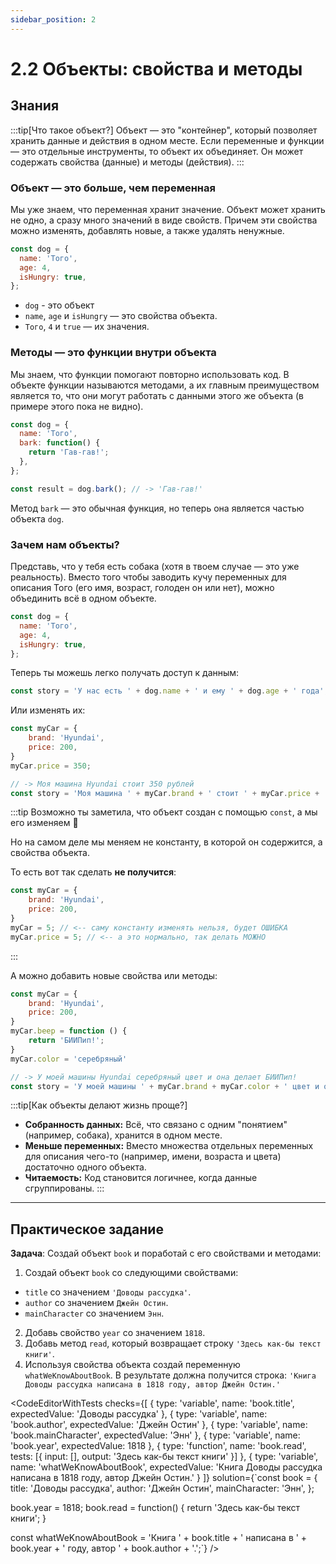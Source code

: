 ```yaml
---
sidebar_position: 2
---
```



# 2.2 Объекты: свойства и методы

## Знания

:::tip[Что такое объект?]
Объект — это "контейнер", который позволяет хранить данные и действия в одном месте. Если переменные и функции — это отдельные инструменты, то объект их объединяет. Он может содержать свойства (данные) и методы (действия).
:::

### **Объект — это больше, чем переменная**

Мы уже знаем, что переменная хранит значение. Объект может хранить не одно, а сразу много значений в виде свойств. Причем эти свойства можно изменять, добавлять новые, а также удалять ненужные.

```javascript
const dog = {
  name: 'Того',
  age: 4,
  isHungry: true,
};
```

- `dog` - это объект
- `name`, `age` и `isHungry` — это свойства объекта.
- `Того`, `4` и `true` — их значения.

### **Методы — это функции внутри объекта**

Мы знаем, что функции помогают повторно использовать код. В объекте функции называются методами, а их главным преимуществом является то, что они могут работать с данными этого же объекта (в примере этого пока не видно).

```javascript
const dog = {
  name: 'Того',
  bark: function() {
    return 'Гав-гав!';
  },
};

const result = dog.bark(); // -> 'Гав-гав!'
```

Метод `bark` — это обычная функция, но теперь она является частью объекта `dog`.

### **Зачем нам объекты?**

Представь, что у тебя есть собака (хотя в твоем случае — это уже реальность). Вместо того чтобы заводить кучу переменных для описания Того (его имя, возраст, голоден он или нет), можно объединить всё в одном объекте.

```javascript
const dog = {
  name: 'Того',
  age: 4,
  isHungry: true,
};
```

Теперь ты можешь легко получать доступ к данным:

```javascript
const story = 'У нас есть ' + dog.name + ' и ему ' + dog.age + ' года'; // -> У нас есть Того и ему 4 года
```

Или изменять их:

```javascript
const myCar = {
    brand: 'Hyundai',
    price: 200,
}
myCar.price = 350;

// -> Моя машина Hyundai стоит 350 рублей
const story = 'Моя машина ' + myCar.brand + ' стоит ' + myCar.price + ' рублей';
```

:::tip
Возможно ты заметила, что объект создан с помощью `const`, а мы его изменяем 🤯

Но на самом деле мы меняем не константу, в которой он содержится, а свойства объекта.

То есть вот так сделать __не получится__:
```javascript
const myCar = {
    brand: 'Hyundai',
    price: 200,
}
myCar = 5; // <-- саму константу изменять нельзя, будет ОШИБКА
myCar.price = 5; // <-- а это нормально, так делать МОЖНО
```
:::

А можно добавить новые свойства или методы:
```javascript
const myCar = {
    brand: 'Hyundai',
    price: 200,
}
myCar.beep = function () {
    return 'БИИПип!';
}
myCar.color = 'серебряный'

// -> У моей машины Hyundai серебряный цвет и она делает БИИПип!
const story = 'У моей машины ' + myCar.brand + myCar.color + ' цвет и она делает ' + myCar.beep();
```

:::tip[Как объекты делают жизнь проще?]
- **Собранность данных:** Всё, что связано с одним "понятием" (например, собака), хранится в одном месте.
- **Меньше переменных:** Вместо множества отдельных переменных для описания чего-то (например, имени, возраста и цвета) достаточно одного объекта.
- **Читаемость:** Код становится логичнее, когда данные сгруппированы.
:::

---

## Практическое задание

__Задача__: Создай объект `book` и поработай с его свойствами и методами:

1. Создай объект `book` со следующими свойствами:
- `title` со значением `'Доводы рассудка'`.
- `author` со значением `Джейн Остин`.
- `mainCharacter` со значением `Энн`.
2. Добавь свойство `year` со значением `1818`.
3. Добавь метод `read`, который возвращает строку `'Здесь как-бы текст книги'`.
4. Используя свойства объекта создай переменную `whatWeKnowAboutBook`. В результате должна получится строка:
`'Книга Доводы рассудка написана в 1818 году, автор Джейн Остин.'`

<CodeEditorWithTests
    checks={[
        { type: 'variable', name: 'book.title', expectedValue: 'Доводы рассудка' },
        { type: 'variable', name: 'book.author', expectedValue: 'Джейн Остин' },
        { type: 'variable', name: 'book.mainCharacter', expectedValue: 'Энн' },
        { type: 'variable', name: 'book.year', expectedValue: 1818 },
        { type: 'function', name: 'book.read', tests: [{ input: [], output: 'Здесь как-бы текст книги' }] },
        { type: 'variable', name: 'whatWeKnowAboutBook', expectedValue: 'Книга Доводы рассудка написана в 1818 году, автор Джейн Остин.' }
    ]}
    solution={`const book = {
      title: 'Доводы рассудка',
      author: 'Джейн Остин',
      mainCharacter: 'Энн',
};

book.year = 1818;
book.read = function() {
    return 'Здесь как-бы текст книги';
}

const whatWeKnowAboutBook = 'Книга ' + book.title + ' написана в ' + book.year + ' году, автор ' + book.author + '.';`}
/>
